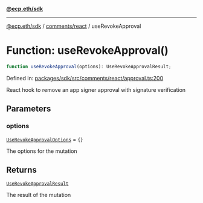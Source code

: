 [**@ecp.eth/sdk**](../../../index.mdx)

***

[@ecp.eth/sdk](/sdk-reference/index.mdx) / [comments/react](/sdk-reference/comments/react/index.mdx) / useRevokeApproval

# Function: useRevokeApproval()

```ts
function useRevokeApproval(options): UseRevokeApprovalResult;
```

Defined in: [packages/sdk/src/comments/react/approval.ts:200](https://github.com/ecp-eth/comments-monorepo/blob/main/packages/sdk/src/comments/react/approval.ts#L200)

React hook to remove an app signer approval with signature verification

## Parameters

### options

[`UseRevokeApprovalOptions`](/sdk-reference/comments/react/type-aliases/UseRevokeApprovalOptions.mdx) = `{}`

The options for the mutation

## Returns

[`UseRevokeApprovalResult`](/sdk-reference/comments/react/type-aliases/UseRevokeApprovalResult.mdx)

The result of the mutation
